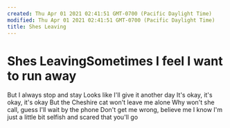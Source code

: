 ```yaml
---
created: Thu Apr 01 2021 02:41:51 GMT-0700 (Pacific Daylight Time)
modified: Thu Apr 01 2021 02:41:51 GMT-0700 (Pacific Daylight Time)
title: Shes Leaving
---
```

# Shes LeavingSometimes I feel I want to run away
But I always stop and stay
Looks like I'll give it another day
It's okay, it's okay, it's okay
But the Cheshire cat won't leave me alone
Why won't she call, guess I'll wait by the phone
Don't get me wrong, believe me I know
I'm just a little bit selfish and scared that you'll go
